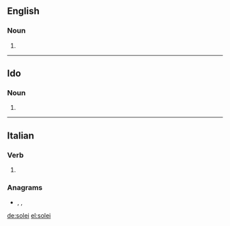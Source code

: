 ==English==

===Noun===
{{head|en|noun plural form}}

# {{plural of|soleus|lang=en}}

----

==Ido==

===Noun===
{{head|io|noun plural form}}

# {{plural of|soleo|lang=io}}

----

==Italian==

===Verb===
{{head|it|verb form}}

# {{inflection of|solere||1|s|phis|lang=it}}

===Anagrams===
* {{l|it|Eliso}}, {{l|it|eliso}}, {{l|it|isole}}

[[de:solei]]
[[el:solei]]